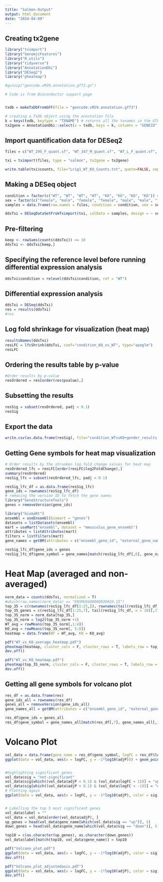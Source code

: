 ---
title: "Salmon-Output"
output: html_document
date: "2024-04-09"
---
## Creating tx2gene  
```{r}
library("tximport")
library("GenomicFeatures")
library("R.utils")
library("tidyverse")
library("AnnotationDbi")
library("DESeq2")
library("pheatmap")

#gunzip("gencode.vM29.annotation.gff3.gz")

# Code is from Bioconductor support page


txdb = makeTxDbFromGFF(file = "gencode.vM29.annotation.gff3") 

# creating a TxDb object using the annotation file 
k = keys(txdb, keytype = "TXNAME") # returns all the txnames in the GTF file 
tx2gene = AnnotationDbi::select(x = txdb, keys = k, columns = "GENEID", keytype = "TXNAME") # returns a dataframe with 1:1 mapping of txname to gene id  

```

## Import quantification data for DESeq2 
```{r}
files = c("WT_295_F_quant.sf", "WT_347_M_quant.sf", "WT_L_F_quant.sf", "WT_L2_F_quant.sf", "KO_292_M_quant.sf", "KO_2_M_quant.sf", "KO_3_F_quant.sf", "KO_510_F_quant.sf")

txi = tximport(files, type = "salmon", tx2gene = tx2gene)

write.table(txi$counts, file="Lrig1_WT_KO_Counts.txt", quote=FALSE, sep="\t", row.names=TRUE, col.names=TRUE)

```

## Making a DESeq object
```{r}
condition = factor(c("WT", "WT", "WT", "WT", "KO", "KO", "KO", "KO")) # the control level must be the first level
sex = factor(c("female", "male", "female", "female", "male", "male", "female", "female"))
samples = data.frame(row.names = files, condition = condition, sex = sex)

ddsTxi = DESeqDataSetFromTximport(txi, colData = samples, design = ~ sex + condition) # variable of interest must be at the end of the formula 
```

## Pre-filtering
```{r}
keep <- rowSums(counts(ddsTxi)) >= 10
ddsTxi <- ddsTxi[keep,]
```

## Specifying the reference level before running differential expression analysis 
```{r}
ddsTxi$condition = relevel(ddsTxi$condition, ref = "WT")
```

## Differential expression analysis
```{r}
ddsTxi = DESeq(ddsTxi)
res = results(ddsTxi)
#res
```

## Log fold shrinkage for visualization (heat map)
```{r}
resultsNames(ddsTxi)
resLFC = lfcShrink(ddsTxi, coef="condition_KO_vs_WT", type="apeglm")
resLFC
```

## Ordering the results table by p-value
```{r}
#Order results by p-value
resOrdered = res[order(res$pvalue),]
```

## Subsetting the results
```{r}
resSig = subset(resOrdered, padj < 0.1)
resSig
```


## Export the data
```{r}
write.csv(as.data.frame(resSig), file="condition_WTvsKO+gender_results.csv")
```

## Getting Gene symbols for heat map visualization
```{r}
# Order results by the shrunken log fold change values for heat map 
resOrdered_lfc = resLFC[order(resLFC$log2FoldChange),]
summary(resOrdered)
resSig_lfc = subset(resOrdered_lfc, padj < 0.1)

resSig_lfc_df = as.data.frame(resSig_lfc)
gene_ids = rownames(resSig_lfc_df)
# removing the version ID to fetch the gene names
library("GeneStructureTools")
genes = removeVersion(gene_ids)

library("biomaRt")
ensembl = useEnsembl(biomart = "genes")
datasets = listDatasets(ensembl)
mart = useMart("ensembl", dataset = "mmusculus_gene_ensembl")
attributes = listAttributes(mart)
filters = listFilters(mart)
gene_names = getBM(attributes = c("ensembl_gene_id", "external_gene_name"), filters = "ensembl_gene_id", values = genes, mart = mart)

resSig_lfc_df$gene_ids = genes
resSig_lfc_df$gene_symbol = gene_names[match(resSig_lfc_df[,6], gene_names[,1]),2] 
```


# Heat Map (averaged and non-averaged)
```{r}
norm_data = counts(ddsTxi, normalized = T)
#which(row.names(norm_data) == "ENSMUSG00000030029.15")
top_35 = c(rownames(resSig_lfc_df[1:25,]), rownames(tail(resSig_lfc_df, n = 10)))
top_35_genes = c(resSig_lfc_df[1:25,7], tail(resSig_lfc_df, n = 10)[,7])
top_35_norm = norm_data[top_35,]
top_35_norm = log2(top_35_norm +1)
WT_avg = rowMeans(top_35_norm[,1:4])
KO_avg = rowMeans(top_35_norm[, 5:8])
heatmap = data.frame(WT = WT_avg, KO = KO_avg)

pdf("WT_vs_KO_average_heatmap.pdf")
pheatmap(heatmap, cluster_cols = F, cluster_rows = T, labels_row = top_35_genes, labels_col = c("WT", "KO"), angle_col = 0, main = "Heatmap of Wild Type vs LRIG1 Knock Out")
dev.off()

pdf("WT_vs_KO_heatmap.pdf")
pheatmap(top_35_norm, cluster_cols = F, cluster_rows = T, labels_row = top_35_genes, labels_col = c("WT", "WT", "WT", "WT", "KO", "KO", "KO", "KO"), angle_col = 0, main = "Heatmap of Wild Type vs LRIG1 Knock Out")
dev.off()
```


## Getting all gene symbols for volcano plot
```{r}
res_df = as.data.frame(res)
gene_ids_all = rownames(res_df)
genes_all = removeVersion(gene_ids_all)
gene_names_all = getBM(attributes = c("ensembl_gene_id", "external_gene_name"), filters = "ensembl_gene_id", values = genes_all, mart = mart)

res_df$gene_ids = genes_all
res_df$gene_symbol = gene_names_all[match(res_df[,7], gene_names_all[,1]),2]
```

# Volcano Plot
```{r}
vol_data = data.frame(gene_name = res_df$gene_symbol, logFC = res_df$log2FoldChange, adjP = res_df$padj)
ggplot(data = vol_data, aes(x = logFC, y = -1*log10(adjP))) + geom_point() + ylim(0,8) + xlim(-8,8)


#Highlighting significant genes
vol_data$sig = "not-significant"
vol_data$sig[which((vol_data$adjP < 0.1) & (vol_data$logFC > 1))] = "up"
vol_data$sig[which((vol_data$adjP < 0.1) & (vol_data$logFC < -1))] = "down"
# Plotting again
ggplot(data = vol_data, aes(x = logFC, y = -1*log10(adjP), color = sig)) + geom_point() + ylim(0,8) + xlim(-8,8) + scale_color_manual(values = c("blue", "grey", "red")) + labs(x = "log2FoldChange", y = "-log10(FDR)", title = "Volcano Plot") + geom_hline(yintercept = -log10(0.1), linetype = 4) + geom_vline(xintercept = c(-1,1), linetype = 4)


# Labelling the top 5 most significant genes 
vol_data$label = ""
vol_data = vol_data[order(vol_data$adjP), ]
up_genes = head(vol_data$gene_name[which(vol_data$sig == "up")], 5)
down_genes = head(vol_data$gene_name[which(vol_data$sig == "down")], 5)

top10 = c(as.character(up_genes), as.character(down_genes))
vol_data$label[match(top10, vol_data$gene_name)] = top10

pdf("Volcano_plot.pdf")
ggplot(data = vol_data, aes(x = logFC, y = -1*log10(adjP), color = sig)) + geom_point() + scale_color_manual(values = c("blue", "grey", "red")) + labs(x = "log2FoldChange", y = "-log10(FDR)", title = "Volcano Plot") + geom_hline(yintercept = -log10(0.1), linetype = 4) + geom_vline(xintercept = c(-1,1), linetype = 4) + geom_text(aes(label = label)) + theme(panel.background = element_blank(), axis.title = element_text(size = 10), plot.title = element_text(hjust = 0.5))
dev.off()

pdf("Volcano_plot_adjustedaxis.pdf")
ggplot(data = vol_data, aes(x = logFC, y = -1*log10(adjP), color = sig)) + geom_point() + ylim(0,10) + xlim(-8,8) + scale_color_manual(values = c("blue", "grey", "red")) + labs(x = "log2FoldChange", y = "-log10(FDR)", title = "Volcano Plot") + geom_hline(yintercept = -log10(0.1), linetype = 4) + geom_vline(xintercept = c(-1,1), linetype = 4) + geom_text(aes(label = label)) + theme(panel.background = element_blank(), axis.title = element_text(size = 10), plot.title = element_text(hjust = 0.5))
dev.off() 
```



